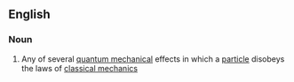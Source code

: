 ==English==

===Noun===
{{wikipedia}}
{{en-noun|head=[[quantum]] [[tunnelling]]|-}}

# {{lb|en|physics}} Any of several [[quantum mechanical]] effects in which a [[particle]] disobeys the laws of [[classical mechanics]]